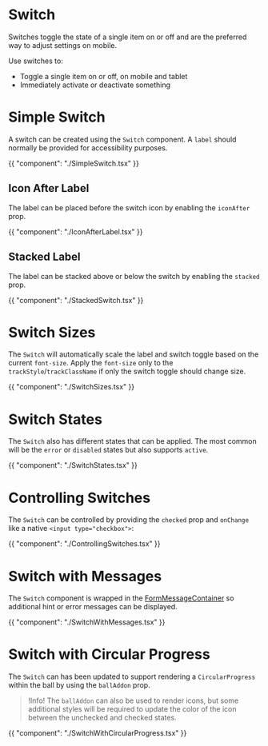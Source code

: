 # Switch

Switches toggle the state of a single item on or off and are the preferred way to adjust settings on mobile.

Use switches to:

- Toggle a single item on or off, on mobile and tablet
- Immediately activate or deactivate something

# Simple Switch

A switch can be created using the `Switch` component. A `label` should normally be provided
for accessibility purposes.

{{ "component": "./SimpleSwitch.tsx" }}

## Icon After Label

The label can be placed before the switch icon by enabling the `iconAfter` prop.

{{ "component": "./IconAfterLabel.tsx" }}

## Stacked Label

The label can be stacked above or below the switch by enabling the `stacked` prop.

{{ "component": "./StackedSwitch.tsx" }}

# Switch Sizes

The `Switch` will automatically scale the label and switch toggle based on the
current `font-size`. Apply the `font-size` only to the
`trackStyle`/`trackClassName` if only the switch toggle should change size.

{{ "component": "./SwitchSizes.tsx" }}

# Switch States

The `Switch` also has different states that can be applied. The most common will
be the `error` or `disabled` states but also supports `active`.

{{ "component": "./SwitchStates.tsx" }}

# Controlling Switches

The `Switch` can be controlled by providing the `checked` prop and `onChange`
like a native `<input type="checkbox">`:

{{ "component": "./ControllingSwitches.tsx" }}

# Switch with Messages

The `Switch` component is wrapped in the
[FormMessageContainer](/components/form-message#form-message-container) so additional
hint or error messages can be displayed.

{{ "component": "./SwitchWithMessages.tsx" }}

# Switch with Circular Progress

The `Switch` can has been updated to support rendering a `CircularProgress`
within the ball by using the `ballAddon` prop.

> !Info! The `ballAddon` can also be used to render icons, but some additional
> styles will be required to update the color of the icon between the unchecked
> and checked states.

{{ "component": "./SwitchWithCircularProgress.tsx" }}
